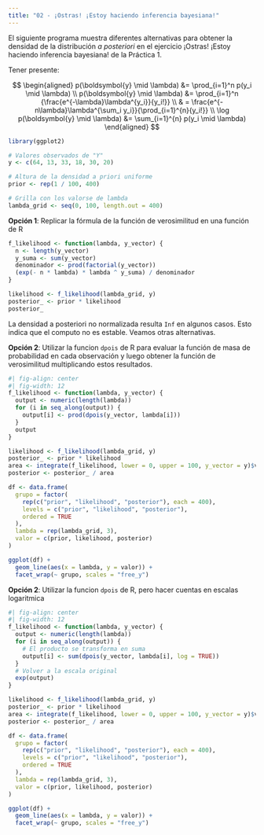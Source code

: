 ```yaml
---
title: "02 - ¡Ostras! ¡Estoy haciendo inferencia bayesiana!"
---
```


El siguiente programa muestra diferentes alternativas para obtener la densidad de la
distribución _a posteriori_ en el ejercicio ¡Ostras! ¡Estoy haciendo inferencia bayesiana!
de la Práctica 1.

Tener presente:

$$
\begin{aligned}
p(\boldsymbol{y} \mid \lambda) &= \prod_{i=1}^n p(y_i \mid \lambda) \\
p(\boldsymbol{y} \mid \lambda) &= \prod_{i=1}^n {\frac{e^{-\lambda}\lambda^{y_i}}{y_i!}} \\
& = \frac{e^{-n\lambda}\lambda^{\sum_i y_i}}{\prod_{i=1}^{n}{y_i!}} \\
\log p(\boldsymbol{y} \mid \lambda) &= \sum_{i=1}^{n} p(y_i \mid \lambda)
\end{aligned}
$$

```r
library(ggplot2)

# Valores observados de "Y"
y <- c(64, 13, 33, 18, 30, 20)

# Altura de la densidad a priori uniforme
prior <- rep(1 / 100, 400)

# Grilla con los valorse de lambda
lambda_grid <- seq(0, 100, length.out = 400)
```

**Opción 1**: Replicar la fórmula de la función de verosimilitud en una función de R

```r
f_likelihood <- function(lambda, y_vector) {
  n <- length(y_vector)
  y_suma <- sum(y_vector)
  denominador <- prod(factorial(y_vector))
  (exp(- n * lambda) * lambda ^ y_suma) / denominador
}

likelihood <- f_likelihood(lambda_grid, y)
posterior_ <- prior * likelihood
posterior_
```

La densidad a posteriori no normalizada resulta `Inf` en algunos casos.
Esto indica que el computo no es estable. Veamos otras alternativas.

**Opción 2**: Utilizar la funcion `dpois` de R para evaluar la función de masa de probabilidad 
en cada observación y luego obtener la función de verosimilitud multiplicando estos 
resultados.

```r
#| fig-align: center
#| fig-width: 12
f_likelihood <- function(lambda, y_vector) {
  output <- numeric(length(lambda))
  for (i in seq_along(output)) {
    output[i] <- prod(dpois(y_vector, lambda[i]))
  }
  output
}

likelihood <- f_likelihood(lambda_grid, y)
posterior_ <- prior * likelihood
area <- integrate(f_likelihood, lower = 0, upper = 100, y_vector = y)$value
posterior <- posterior_ / area

df <- data.frame(
  grupo = factor(
    rep(c("prior", "likelihood", "posterior"), each = 400), 
    levels = c("prior", "likelihood", "posterior"),
    ordered = TRUE
  ),
  lambda = rep(lambda_grid, 3),
  valor = c(prior, likelihood, posterior)
)

ggplot(df) +
  geom_line(aes(x = lambda, y = valor)) +
  facet_wrap(~ grupo, scales = "free_y") 
```

**Opción 2**: Utilizar la funcion `dpois` de R, pero hacer cuentas en escalas logaritmica

```r
#| fig-align: center
#| fig-width: 12
f_likelihood <- function(lambda, y_vector) {
  output <- numeric(length(lambda))
  for (i in seq_along(output)) {
    # El producto se transforma en suma
    output[i] <- sum(dpois(y_vector, lambda[i], log = TRUE))
  }
  # Volver a la escala original
  exp(output)
} 

likelihood <- f_likelihood(lambda_grid, y)
posterior_ <- prior * likelihood
area <- integrate(f_likelihood, lower = 0, upper = 100, y_vector = y)$value
posterior <- posterior_ / area

df <- data.frame(
  grupo = factor(
    rep(c("prior", "likelihood", "posterior"), each = 400), 
    levels = c("prior", "likelihood", "posterior"),
    ordered = TRUE
  ),
  lambda = rep(lambda_grid, 3),
  valor = c(prior, likelihood, posterior)
)

ggplot(df) +
  geom_line(aes(x = lambda, y = valor)) +
  facet_wrap(~ grupo, scales = "free_y")
```

